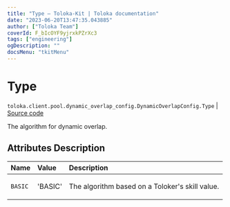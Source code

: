 ```yaml
---
title: "Type — Toloka-Kit | Toloka documentation"
date: "2023-06-20T13:47:35.043885"
author: ["Toloka Team"]
coverId: F_bIcOYF9yjrxkPZrXc3
tags: ["engineering"]
ogDescription: ""
docsMenu: "tkitMenu"
---
```


# Type

`toloka.client.pool.dynamic_overlap_config.DynamicOverlapConfig.Type` | [Source code](https://github.com/Toloka/toloka-kit/blob/v1.2.0/src/client/pool/dynamic_overlap_config.py#L34)

The algorithm for dynamic overlap.

## Attributes Description

| Name | Value | Description |
| :------| :-----------| :----------| 
`BASIC`|'BASIC'|<p>The algorithm based on a Toloker's skill value.</p>